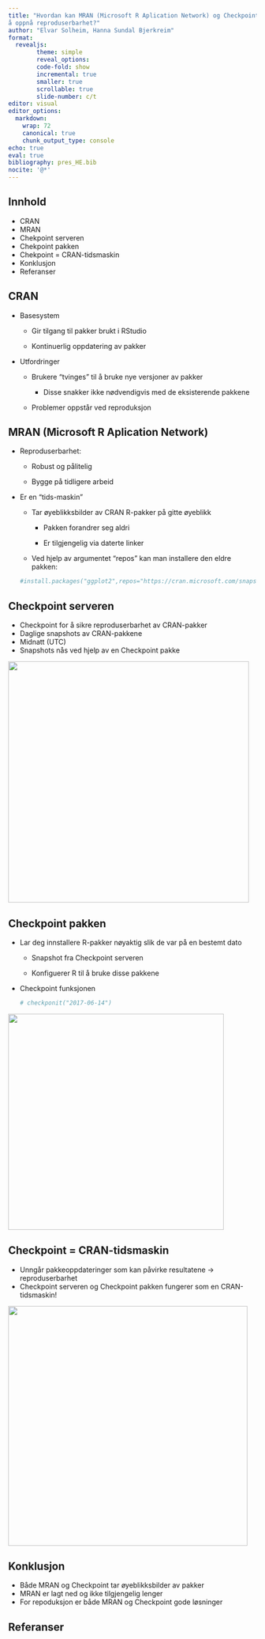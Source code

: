 ```yaml
---
title: "Hvordan kan MRAN (Microsoft R Aplication Network) og Checkpoint hjelpe oss med
å oppnå reproduserbarhet?"
author: "Elvar Solheim, Hanna Sundal Bjerkreim"
format:
  revealjs:
        theme: simple
        reveal_options:
        code-fold: show
        incremental: true
        smaller: true
        scrollable: true
        slide-number: c/t
editor: visual
editor_options:
  markdown:
    wrap: 72
    canonical: true
    chunk_output_type: console
echo: true
eval: true
bibliography: pres_HE.bib
nocite: '@*'
---
```


## Innhold

-   CRAN
-   MRAN
-   Chekpoint serveren
-   Chekpoint pakken
-   Chekpoint = CRAN-tidsmaskin
-   Konklusjon
-   Referanser

## CRAN

-   Basesystem

    -   Gir tilgang til pakker brukt i RStudio

    -   Kontinuerlig oppdatering av pakker

-   Utfordringer

    -   Brukere "tvinges" til å bruke nye versjoner av pakker

        -   Disse snakker ikke nødvendigvis med de eksisterende pakkene

    -   Problemer oppstår ved reproduksjon

## MRAN (Microsoft R Aplication Network)

-   Reproduserbarhet:

    -   Robust og pålitelig

    -   Bygge på tidligere arbeid

-   Er en "tids-maskin"

    -   Tar øyeblikksbilder av CRAN R-pakker på gitte øyeblikk

        -   Pakken forandrer seg aldri

        -   Er tilgjengelig via daterte linker

    -   Ved hjelp av argumentet "repos" kan man installere den eldre
        pakken:

    ```r
    #install.packages("ggplot2",repos="https://cran.microsoft.com/snapshot/2017-09-01/")
    ```

## Checkpoint serveren

-   Checkpoint for å sikre reproduserbarhet av CRAN-pakker
-   Daglige snapshots av CRAN-pakkene
-   Midnatt (UTC)
-   Snapshots nås ved hjelp av en Checkpoint pakke

![](images/checkpointserver-02.png){fig-align="left" width="488"}

## Checkpoint pakken

-   Lar deg innstallere R-pakker nøyaktig slik de var på en bestemt dato

    -   Snapshot fra Checkpoint serveren

    -   Konfiguerer R til å bruke disse pakkene

-   Checkpoint funksjonen

    ```r
    # checkponit("2017-06-14")
    ```

![](images/checkpointpakken.png){fig-align="left" width="437"}

## Checkpoint = CRAN-tidsmaskin

-   Unngår pakkeoppdateringer som kan påvirke resultatene -\>
    reproduserbarhet
-   Checkpoint serveren og Checkpoint pakken fungerer som en
    CRAN-tidsmaskin!

![](images/chekpoint.png){fig-align="left" width="485"}

## Konklusjon

-   Både MRAN og Checkpoint tar øyeblikksbilder av pakker
-   MRAN er lagt ned og ikke tilgjengelig lenger
-   For repoduksjon er både MRAN og Checkpoint gode løsninger

## Referanser
